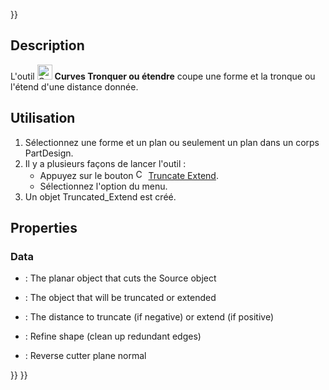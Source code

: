 <languages/>
{{UnfinishedDocu{{#translation:}}}}

{{Docnav/fr
|[[Curves_DraftAnalysis/fr|Analyse de dépouilles]]
|[[Curves_WaterlineCurves/fr|Courbes de niveau]]
|[[Curves_Workbench/fr|Atelier Curves]]
|IconL=Curves_DraftAnalysis.svg
|IconR=Curves_WaterlineCurves.svg
|IconC=Curves_workbench_icon.svg
}}

{{GuiCommand/fr
|Name=Curves TruncateExtend
|Name/fr=Curves Tronquer ou étendre
|MenuLocation=Surfaces → Truncate Extend
|Workbenches=[[Curves_Workbench/fr|Curves]]
}}

==Description==

L'outil [[Image:Curves_TruncateExtend.svg|24px]] '''Curves Tronquer ou étendre''' coupe une forme et la tronque ou l'étend d'une distance donnée.

<span id="Usage"></span>
==Utilisation==

<div class="mw-translate-fuzzy">
# Sélectionnez une forme et un plan ou seulement un plan dans un corps PartDesign.
# Il y a plusieurs façons de lancer l'outil :
#* Appuyez sur le bouton [[Image:Curves_TruncateExtend.svg|16px]] [[Curves_TruncateExtend/fr|Truncate Extend]].
#* Sélectionnez l'option {{MenuCommand|Surfaces → [[Image:Curves_TruncateExtend.svg|16px]] Truncate Extend}} du menu.
# Un objet Truncated_Extend est créé.
</div>

<div lang="en" dir="ltr" class="mw-content-ltr">
==Properties==
</div>

<div lang="en" dir="ltr" class="mw-content-ltr">
===Data===
</div>

<div lang="en" dir="ltr" class="mw-content-ltr">
{{TitleProperty|Input Objects}}
</div>

<div lang="en" dir="ltr" class="mw-content-ltr">
* {{PropertyData|Cutter|Link}}: The planar object that cuts the Source object
* {{PropertyData|Source|Link}}: The object that will be truncated or extended
</div>

<div lang="en" dir="ltr" class="mw-content-ltr">
{{TitleProperty|Settings}}
</div>

<div lang="en" dir="ltr" class="mw-content-ltr">
* {{PropertyData|Distance|Distance}}: The distance to truncate (if negative) or extend (if positive)
* {{PropertyData|Refine|Bool}}: Refine shape (clean up redundant edges)
* {{PropertyData|Reverse|Bool}}: Reverse cutter plane normal
</div>


{{Docnav/fr
|[[Curves_DraftAnalysis/fr|Analyse de dépouilles]]
|[[Curves_WaterlineCurves/fr|Courbes de niveau]]
|[[Curves_Workbench/fr|Atelier Curves]]
|IconL=Curves_DraftAnalysis.svg
|IconR=Curves_WaterlineCurves.svg
|IconC=Curves_workbench_icon.svg
}}

{{Curves Tools navi{{#translation:}}}}
{{Userdocnavi{{#translation:}}}}